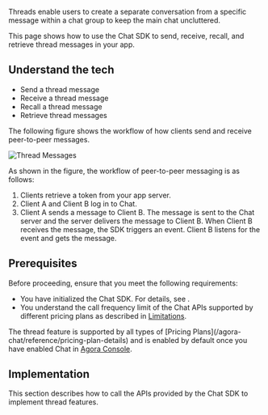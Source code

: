 
Threads enable users to create a separate conversation from a specific message within a chat group to keep the main chat uncluttered.

This page shows how to use the Chat SDK to send, receive, recall, and retrieve thread messages in your app.

## Understand the tech

<Understand />

- Send a thread message
- Receive a thread message
- Recall a thread message
- Retrieve thread messages

The following figure shows the workflow of how clients send and receive peer-to-peer messages.

![Thread Messages](/images/chat/thread-messages.png)

As shown in the figure, the workflow of peer-to-peer messaging is as follows:

1. Clients retrieve a token from your app server.
2. Client A and Client B log in to Chat.
3. Client A sends a message to Client B. The message is sent to the Chat server and the server delivers the message to Client B. When Client B receives the message, the SDK triggers an event. Client B listens for the event and gets the message.


## Prerequisites

Before proceeding, ensure that you meet the following requirements:

- You have initialized the Chat SDK. For details, see <Link to="/agora-chat/get-started/get-started-sdk"><Vg k="GET_STARTED"/></Link>.
- You understand the call frequency limit of the Chat APIs supported by different pricing plans as described in [Limitations](/agora-chat/reference/limitations).

<div class="alert info">The thread feature is supported by all types of [Pricing Plans](/agora-chat/reference/pricing-plan-details) and is enabled by default once you have enabled Chat in <a href="https://console.agora.io/">Agora Console</a>.</div>


## Implementation

This section describes how to call the APIs provided by the Chat SDK to implement thread features.

<ProjectImplement />